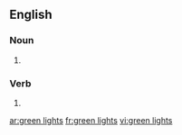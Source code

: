==English==

===Noun===
{{head|en|plural}}

# {{plural of|green light|lang=en}}

===Verb===
{{head|en|verb form}}

# {{en-third-person singular of|green light}}

[[ar:green lights]]
[[fr:green lights]]
[[vi:green lights]]